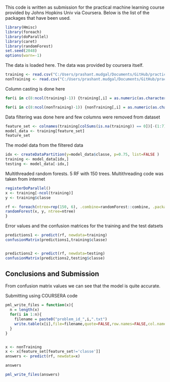 
This code is written as submission for the practical machine learning course provided by Johns Hopkins Univ via Coursera.
Below is the list of the packages that have been used.

```r
library(Hmisc)
library(foreach)
library(doParallel)
library(caret)
library(randomForest)
set.seed(2048)
options(warn=-1)
```
The data is loaded here.
The data was provided by coursera itself.


```r
training <- read.csv("C:/Users/prashant.mudgal/Documents/GitHub/practicalMachineLearning-ProgrammingAssignment/pml-training.csv", na.strings=c("#DIV/0!") )
nonTraining <- read.csv("C:/Users/prashant.mudgal/Documents/GitHub/practicalMachineLearning-ProgrammingAssignment/pml-testing.csv", na.strings=c("#DIV/0!") )

```
Column casting is done here

```r
for(i in c(8:ncol(training)-1)) {training[,i] = as.numeric(as.character(training[,i]))}

for(i in c(8:ncol(nonTraining)-1)) {nonTraining[,i] = as.numeric(as.character(nonTraining[,i]))}
```
Data filtering was done here and few columns were removed from dataset

```r
feature_set <- colnames(training[colSums(is.na(training)) == 0])[-(1:7)]
model_data <- training[feature_set]
feature_set
```
The model data from the filtered data

```r
idx <- createDataPartition(y=model_data$classe, p=0.75, list=FALSE )
training <- model_data[idx,]
testing <- model_data[-idx,]
```

Multithreaded random forests. 5 RF with 150 trees.
Multithreading code was taken from internet
```r
registerDoParallel()
x <- training[-ncol(training)]
y <- training$classe

rf <- foreach(ntree=rep(150, 6), .combine=randomForest::combine, .packages='randomForest') %dopar% {
randomForest(x, y, ntree=ntree) 
}
```

Error values and the confusion matrices for the training and the test datsets
```r
predictions1 <- predict(rf, newdata=training)
confusionMatrix(predictions1,training$classe)


predictions2 <- predict(rf, newdata=testing)
confusionMatrix(predictions2,testing$classe)
```
Conclusions and Submission
--------------------------------

From confusion matrix values we can see that the model is quite accurate.

Submitting using COURSERA code

```r
pml_write_files = function(x){
  n = length(x)
  for(i in 1:n){
    filename = paste0("problem_id_",i,".txt")
    write.table(x[i],file=filename,quote=FALSE,row.names=FALSE,col.names=FALSE)
  }
}


x <- nonTraining
x <- x[feature_set[feature_set!='classe']]
answers <- predict(rf, newdata=x)

answers

pml_write_files(answers)
```


